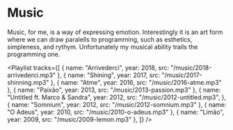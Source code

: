 <SEO title="Music" />

# Music

Music, for me, is a way of expressing emotion. Interestingly it is an art form where we can draw paralells to programming, such as esthetics, simpleness, and rythym. Unfortunately my musical ability trails the programming one.

<Playlist
  tracks={[
    { name: "Arrivederci", year: 2018, src: "/music/2018-arrivederci.mp3" },
    { name: "Shining", year: 2017, src: "/music/2017-shinning.mp3" },
    { name: "Atme", year: 2016, src: "/music/2016-atme.mp3" },
    { name: "Paixão", year: 2013, src: "/music/2013-passion.mp3" },
    {
      name: "Untitled ft. Marco & Sandra",
      year: 2012,
      src: "/music/2012-untitled.mp3",
    },
    { name: "Somnium", year: 2012, src: "/music/2012-somnium.mp3" },
    { name: "O Adeus", year: 2010, src: "/music/2010-o-adeus.mp3" },
    { name: "Limão", year: 2009, src: "/music/2009-lemon.mp3" },
  ]}
/>
